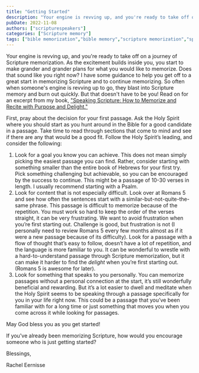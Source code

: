 ```yaml
---
title: "Getting Started"
description: "Your engine is revving up, and you're ready to take off on a journey of Scripture memorization. As the excitement builds inside you, you start to make grander a"
pubDate: 2022-11-08
authors: ["scripturespeakers"]
categories: ["Scripture memory"]
tags: ["bible memorization","bible memory","scripture memorization","speaking scripture"]
---
```


Your engine is revving up, and you're ready to take off on a journey of Scripture memorization. As the excitement builds inside you, you start to make grander and grander plans for what you would like to memorize. Does that sound like you right now? I have some guidance to help you get off to a great start in memorizing Scripture and to continue memorizing. So often when someone's engine is revving up to go, they blast into Scripture memory and burn out quickly. But that doesn't have to be you! Read on for an excerpt from my book, ["Speaking Scripture: How to Memorize and Recite with Purpose and Delight."](https://www.amazon.com/Speaking-Scripture-Memorize-Purpose-Delight/dp/B0BMZP8T2R/ref=sr_1_1?tag=mochaglobal03-20&ascsubtag=srctok-eecb9e1202724ed4&btn_ref=srctok-eecb9e1202724ed4&crid=15HB2ISE8J5UT&keywords=speaking+scripture&qid=1674069360&sprefix=speaking+scripture%2Caps%2C201&sr=8-1)

First, pray about the decision for your first passage. Ask the Holy Spirit where you should start as you hunt around in the Bible for a good candidate in a passage. Take time to read through sections that come to mind and see if there are any that would be a good fit. Follow the Holy Spirit’s leading, and consider the following:

1.  Look for a goal you know you can achieve. This does not mean simply picking the easiest passage you can find. Rather, consider starting with something smaller than the entire book of Hebrews for your first try. Pick something challenging but achievable, so you can be encouraged by the success to continue. This might be a passage of 10-30 verses in length. I usually recommend starting with a Psalm.
2.  Look for content that is not especially difficult. Look over at Romans 5 and see how often the sentences start with a similar-but-not-quite-the-same phrase. This passage is difficult to memorize because of the repetition. You must work so hard to keep the order of the verses straight, it can be very frustrating. We want to avoid frustration when you’re first starting out. Challenge is good, but frustration is not (I personally need to review Romans 5 every few months almost as if it were a new passage because of its difficulty). Look for a passage with a flow of thought that’s easy to follow, doesn’t have a lot of repetition, and the language is more familiar to you. It can be wonderful to wrestle with a hard-to-understand passage through Scripture memorization, but it can make it harder to find the _delight_ when you’re first starting out. (Romans 5 is awesome for later).
3.  Look for something that speaks to you personally. You can memorize passages without a personal connection at the start, it’s still wonderfully beneficial and rewarding. But it’s a lot easier to dwell and meditate when the Holy Spirit seems to be speaking through a passage specifically for you in your life right now. This could be a passage that you’ve been familiar with for a long time or just something that moves you when you come across it while looking for passages.

May God bless you as you get started!

If you've already been memorizing Scripture, how would you encourage someone who is just getting started?

Blessings,

Rachel Eernisse